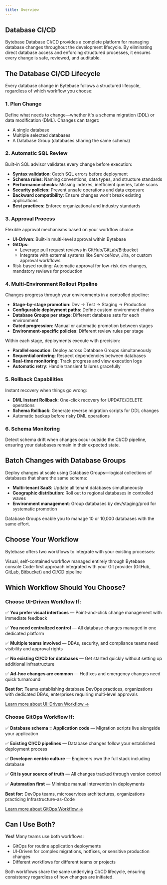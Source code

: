 ```yaml
---
title: Overview
---
```


<Card title="Tutorial: First Schema Change in 5 Minutes" icon="graduation-cap" href="/tutorials/first-schema-change" horizontal />

## Database CI/CD

Bytebase Database CI/CD provides a complete platform for managing database changes throughout the development lifecycle. By eliminating direct database access and enforcing structured processes, it ensures every change is safe, reviewed, and auditable.

## The Database CI/CD Lifecycle

Every database change in Bytebase follows a structured lifecycle, regardless of which workflow you choose:

### 1. **Plan Change**
Define what needs to change—whether it's a schema migration (DDL) or data modification (DML). Changes can target:
- A single database
- Multiple selected databases
- A Database Group (databases sharing the same schema)

### 2. **Automatic SQL Review**
Built-in SQL advisor validates every change before execution:
- **Syntax validation**: Catch SQL errors before deployment
- **Schema rules**: Naming conventions, data types, and structure standards
- **Performance checks**: Missing indexes, inefficient queries, table scans
- **Security policies**: Prevent unsafe operations and data exposure
- **Backward compatibility**: Ensure changes won't break existing applications
- **Best practices**: Enforce organizational and industry standards

### 3. **Approval Process**
Flexible approval mechanisms based on your workflow choice:
- **UI-Driven**: Built-in multi-level approval within Bytebase
- **GitOps**: 
  - Leverage pull request reviews in GitHub/GitLab/Bitbucket
  - Integrate with external systems like ServiceNow, Jira, or custom approval workflows
- Risk-based routing: Automatic approval for low-risk dev changes, mandatory reviews for production

### 4. **Multi-Environment Rollout Pipeline**
Changes progress through your environments in a controlled pipeline:
- **Stage-by-stage promotion**: Dev → Test → Staging → Production
- **Configurable deployment paths**: Define custom environment chains
- **Database Groups per stage**: Different database sets for each environment
- **Gated progression**: Manual or automatic promotion between stages
- **Environment-specific policies**: Different review rules per stage

Within each stage, deployments execute with precision:
- **Parallel execution**: Deploy across Database Groups simultaneously
- **Sequential ordering**: Respect dependencies between databases
- **Real-time monitoring**: Track progress and view execution logs
- **Automatic retry**: Handle transient failures gracefully

### 5. **Rollback Capabilities**
Instant recovery when things go wrong:
- **DML Instant Rollback**: One-click recovery for UPDATE/DELETE operations
- **Schema Rollback**: Generate reverse migration scripts for DDL changes
- Automatic backup before risky DML operations

### 6. **Schema Monitoring**
Detect schema drift when changes occur outside the CI/CD pipeline, ensuring your databases remain in their expected state.

## Batch Changes with Database Groups

Deploy changes at scale using Database Groups—logical collections of databases that share the same schema:

- **Multi-tenant SaaS**: Update all tenant databases simultaneously
- **Geographic distribution**: Roll out to regional databases in controlled waves
- **Environment management**: Group databases by dev/staging/prod for systematic promotion

Database Groups enable you to manage 10 or 10,000 databases with the same effort.

## Choose Your Workflow

Bytebase offers two workflows to integrate with your existing processes:

<CardGroup cols={2}>
  <Card title="UI-Driven Workflow" icon="mouse-pointer">
    Visual, self-contained workflow managed entirely through Bytebase console
  </Card>
  <Card title="GitOps Workflow" icon="git-branch">
    Code-first approach integrated with your Git provider (GitHub, GitLab, Bitbucket) and CI/CD pipeline
  </Card>
</CardGroup>

## Which Workflow Should You Choose?

### Choose UI-Driven Workflow If:

✅ **You prefer visual interfaces** — Point-and-click change management with immediate feedback

✅ **You need centralized control** — All database changes managed in one dedicated platform

✅ **Multiple teams involved** — DBAs, security, and compliance teams need visibility and approval rights

✅ **No existing CI/CD for databases** — Get started quickly without setting up additional infrastructure

✅ **Ad-hoc changes are common** — Hotfixes and emergency changes need quick turnaround

**Best for:** Teams establishing database DevOps practices, organizations with dedicated DBAs, enterprises requiring multi-level approvals

[Learn more about UI-Driven Workflow →](/change-database/ui-workflow)

### Choose GitOps Workflow If:

✅ **Database schema = Application code** — Migration scripts live alongside your application

✅ **Existing CI/CD pipelines** — Database changes follow your established deployment process

✅ **Developer-centric culture** — Engineers own the full stack including database

✅ **Git is your source of truth** — All changes tracked through version control

✅ **Automation first** — Minimize manual intervention in deployments

**Best for:** DevOps teams, microservices architectures, organizations practicing Infrastructure-as-Code

[Learn more about GitOps Workflow →](/change-database/gitops-workflow)

## Can I Use Both?

**Yes!** Many teams use both workflows:
- GitOps for routine application deployments
- UI-Driven for complex migrations, hotfixes, or sensitive production changes
- Different workflows for different teams or projects

Both workflows share the same underlying CI/CD lifecycle, ensuring consistency regardless of how changes are initiated.

